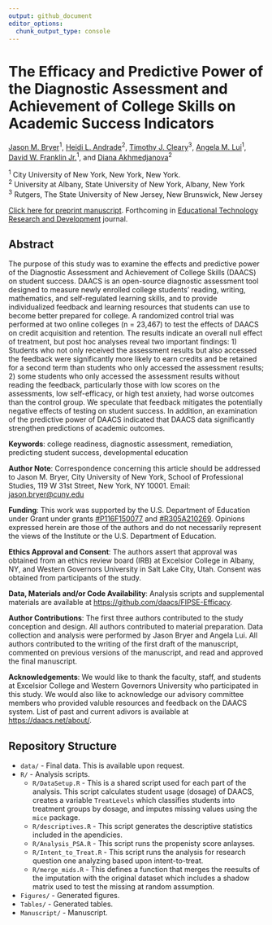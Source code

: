 ```yaml
---
output: github_document
editor_options: 
  chunk_output_type: console
---
```


# The Efficacy and Predictive Power of the Diagnostic Assessment and Achievement of College Skills on Academic Success Indicators

[Jason M. Bryer](mailto:jason.bryer@cuny.edu)<sup>1</sup>, [Heidi L. Andrade](mailto:handrade@albany.edu)<sup>2</sup>, [Timothy J.
Cleary](mailto:timothy.cleary@rutgers.edu)<sup>3</sup>, [Angela M. Lui](mailto:angela.lui@cuny.edu)<sup>1</sup>, [David W. Franklin
Jr.](mailto:david.franklin@cuny.edu)<sup>1</sup>, and [Diana Akhmedjanova](mailto:diakhmedjanova@gmail.com)<sup>2</sup>

<sup>1</sup> City University of New York, New York, New York.  
<sup>2</sup> University at Albany, State University of New York, Albany, New York   
<sup>3</sup> Rutgers, The State University of New Jersey, New
Brunswick, New Jersey


[Click here for preprint manuscript](manuscript/DAACS-Efficacy.pdf). Forthcoming in [Educational Technology Research and Development](https://link.springer.com/journal/11423) journal.

## Abstract

The purpose of this study was to examine the effects and predictive power of the Diagnostic Assessment and Achievement of College Skills (DAACS) on student success. DAACS is an open-source diagnostic assessment tool designed to measure newly enrolled college students’ reading, writing, mathematics, and self-regulated learning skills, and to provide individualized feedback and learning resources that students can use to become better prepared for college. A randomized control trial was performed at two online colleges (n = 23,467) to test the effects of DAACS on credit acquisition and retention. The results indicate an overall null effect of treatment, but post hoc analyses reveal two important findings: 1) Students who not only received the assessment results but also accessed the feedback were significantly more likely to earn credits and be retained for a second term than students who only accessed the assessment results; 2) some students who only accessed the assessment results without reading the feedback, particularly those with low scores on the assessments, low self-efficacy, or high test anxiety, had worse outcomes than the control group. We speculate that feedback mitigates the potentially negative effects of testing on student success. In addition, an examination of the predictive power of DAACS indicated that DAACS data significantly strengthen predictions of academic outcomes.

**Keywords**: college readiness, diagnostic assessment, remediation, predicting student success, developmental education

**Author Note**: Correspondence concerning this article should be addressed to Jason M. Bryer, City University of New York, School of Professional Studies, 119 W 31st Street, New York, NY 10001. Email: <jason.bryer@cuny.edu>

**Funding**: This work was supported by the U.S. Department of Education under Grant under grants [#P116F150077](https://www2.ed.gov/programs/fitw/awards.html) and [#R305A210269](https://ies.ed.gov/funding/grantsearch/details.asp?ID=4549). Opinions expressed herein are those of the authors and do not necessarily represent the views of the Institute or the U.S. Department of Education.

**Ethics Approval and Consent**: The authors assert that approval was obtained from an ethics review board (IRB) at Excelsior College in Albany, NY, and Western Governors University in Salt Lake City, Utah. Consent was obtained from participants of the study.

**Data, Materials and/or Code Availability**: Analysis scripts and supplemental materials are available at [https://github.com/daacs/FIPSE-Efficacy](https://github.com/daacs/FIPSE-Efficacy).

**Author Contributions**: The first three authors contributed to the study conception and design. All authors contributed to material preparation. Data collection and analysis were performed by Jason Bryer and Angela Lui. All authors contributed to the writing of the first draft of the manuscript, commented on previous versions of the manuscript, and read and approved the final manuscript.

**Acknowledgements**: We would like to thank the faculty, staff, and students at Excelsior College and Western Governors University who participated in this study. We would also like to acknowledge our advisory committee members who provided valuble resources and feedback on the DAACS system. List of past and current adivors is available at [https://daacs.net/about/](https://daacs.net/about/).

## Repository Structure

* `data/` - Final data. This is available upon request.
* `R/` - Analysis scripts.
	* `R/DataSetup.R` - This is a shared script used for each part of the analysis. This script calculates student usage (dosage) of DAACS, creates a variable `TreatLevels` which classifies students into treatment groups by dosage, and imputes missing values using the `mice` package.
	* `R/descriptives.R` - This script generates the descriptive statistics included in the apendicies.
	* `R/Analysis_PSA.R` - This script runs the propenisty score anlayses.
	* `R/Intent_to_Treat.R` - This script runs the analysis for research question one analyzing based upon intent-to-treat.
	* `R/merge_mids.R` - This defines a function that merges the reesults of the imputation with the original dataset which includes a shadow matrix used to test the missing at random assumption.
* `Figures/` - Generated figures.
* `Tables/` - Generated tables.
* `Manuscript/` - Manuscript.


